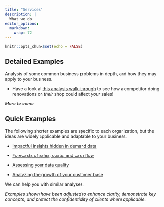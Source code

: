 ```yaml
---
title: "Services"
description: |
  What we do
editor_options: 
  markdown: 
    wrap: 72
---
```


```r
knitr::opts_chunk$set(echo = FALSE)
```

## Detailed Examples

Analysis of some common business problems in depth, and how they may apply to your business.

-   Have a look at [this analysis walk-through](renovations.html) to see
    how a competitor doing renovations on *their* shop could affect
    *your* sales!

_More to come_

## Quick Examples

The following shorter examples are specific to each organization, but the ideas
are widely applicable and adaptable to your business.

-   [Impactful insights hidden in demand data](ofb.html)

-   [Forecasts of sales, costs, and cash flow](forecasting.html)

-   [Assessing your data quality](dq.html)

-   [Analyzing the growth of your customer base](donorbase.html)

We can help you with similar analyses.

_Examples shown have been adjusted to enhance clarity, demonstrate key concepts, and protect the confidentiality of clients where applicable._